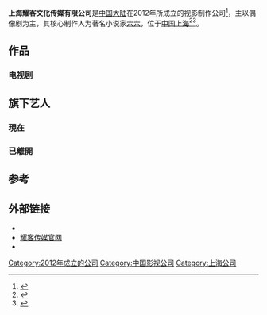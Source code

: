 {{Infobox_Company 
| company_name =耀客传媒
| company_logo = 
| company_type = [[制作公司|制作公司]]<br>[[影视公司|影视公司]]
| foundation = 2012年11月
| location   = {{CHN}}[[上海|上海]]
| key_people =[[六六|六六]] 
| sales =
| profit =
| asset =
| market_value =
| subsid = 
| num_employees = 
| industry = [[电视剧|电视剧]][[制作|制作]]和[[发行|发行]]
| products = [[电视剧|电视剧]]
| revenue = 
| homepage =  
}}
'''上海耀客文化传媒有限公司'''是[[中国大陆|中国大陆]]在2012年所成立的视影制作公司<ref>{{cite news |title="耀客传媒"吕超:以创造中国皮克斯的目标激励自己 |url=http://media.people.com.cn/n1/2016/0810/c40606-28625703.html|date=2016-08-10|accessdate=2021-11-05 |work=人民网 |archive-date=2021-11-05 |archive-url=https://web.archive.org/web/20211105063344/http://media.people.com.cn/n1/2016/0810/c40606-28625703.html |dead-url=no }}</ref>，主以偶像剧为主，其核心制作人为著名小说家[[六六|六六]]，位于[[中国|中国]][[上海|上海]]<ref>{{Cite web |url=http://ent.sina.com.cn/v/m/2015-06-09/doc-icrvvqrf4594816.shtml |title=郭敬明《幻城》海选演员 指环王美术加盟 |work=新浪网|date=2015-06-09|access-date=2016-02-13 |archive-date=2019-08-14 |archive-url=https://web.archive.org/web/20190814000919/http://ent.sina.com.cn/v/m/2015-06-09/doc-icrvvqrf4594816.shtml |dead-url=no }}</ref><ref>{{cite news |title=耀客传媒：逆风飞扬再现辉煌 |url=http://media.people.com.cn/n1/2020/0109/c40606-31540498.html|date=2020-01-09|accessdate=2021-11-05 |work=人民网 |archive-date=2021-11-05 |archive-url=https://web.archive.org/web/20211105063346/http://media.people.com.cn/n1/2020/0109/c40606-31540498.html |dead-url=no }}</ref>。

==作品==
===电视剧===
{{columns-list|2|
*2012年《[[心术_(电视剧)|心术]]》
*2013年《[[宝贝_(电视剧)|宝贝]]》
*2013年《[[兰陵王_(电视剧)|兰陵王]]》<ref>{{cite news |title=2019看“现象级”荧屏 |url=http://www.xinhuanet.com/ent/2019-12/30/c_1125402159.htm |date=2019-12-30|accessdate=2021-11-05 |work=新华网 |archive-date=2021-11-05 |archive-url=https://web.archive.org/web/20211105063345/http://www.xinhuanet.com/ent/2019-12/30/c_1125402159.htm |dead-url=no }}</ref>
*2014年《[[离婚律师|离婚律师]]》
*2015年《[[千金女贼|千金女贼]]》
*2015年《[[敢爱|敢爱]]》
*2015年《[[三个奶爸|三个奶爸]]》
*2016年《[[女不强大天不容|女不强大天不容]]》
*2016年《隱形的翅膀》
*2016年《[[幻城|幻城]]》
*2017年《[[鬼吹灯之黄皮子坟|鬼吹灯之黄皮子坟]]》
*2018年《[[好久不见_(电视剧)|好久不见]]》（[[华谊兄弟|华谊兄弟]]合作）
*2018年《[[泡沫之夏_(中國大陸電視劇)|泡沫之夏]]》
*2019年《[[大宋北斗司|大宋北斗司]]》
*2020年《[[安家|安家]]》
*2020年《[[穿越火线|穿越火线]]》
*2020年《[[在一起_(电视剧)|在一起]]》
*2021年《[[完美的他|完美的他]]》
*2021《[[阳生的恋人|阳生的恋人]]》
*2022《[[特戰榮耀|特戰榮耀]]》
}}

==旗下艺人==
=== 現在 ===
{{columns-list|2|
;男演員
*徐可
*[[田雷|田雷]]
*[[贾景晖|贾景晖]]
*[[书亚信|书亚信]]
*[[黄德毅|黄德毅]]
*[[戴景耀|戴景耀]]
*[[罗一舟|罗一舟]]
*[[陈建宇（DeDe）|陈建宇（DeDe）]]
*[[孔祥池|孔祥池]]
*[[蔣智豪|蔣智豪]]
*[[檀健次|檀健次]]
<br>
;女演員
*[[张萌|张萌]]
*[[孙佳雨|孙佳雨]]
*[[陳欣予|陳欣予]]
*[[逯子|逯子]]
*[[王艺哲|王艺哲]]
*[[王嵛|王嵛]]
*[[麦迪娜|麦迪娜]]
*[[代露娃|代露娃]]
*[[蝶香|蝶香]]
}}

=== 已離開 ===
{{columns-list|2|
;男演員
*[[姚安濂|姚安濂]]
*[[魏千翔|魏千翔]]
*李彧
*[[张雨剑|张雨剑]]
*[[黄宏軒|黄宏軒]]

<br>
;女演員
*[[朱茵_(中國大陸)|朱茵]]
*[[孟丽|孟丽]]
*[[臧洪娜|臧洪娜]]
*[[周宸佳|周宸佳]]
}}

==参考==
{{reflist}}

==外部链接==
*{{sinaweibo|youhugmedia}}
*[http://www.youhugmedia.com  耀客传媒官网] {{Wayback|url=http://www.youhugmedia.com/ |date=20210308042856 }}
*{{youtube|channel=UCjVzBodPWE3BOwHIfzTkirA}}

{{中国唱片及影视公司}}
[[Category:2012年成立的公司|Category:2012年成立的公司]]
[[Category:中国影视公司|Category:中国影视公司]]
[[Category:上海公司|Category:上海公司]]